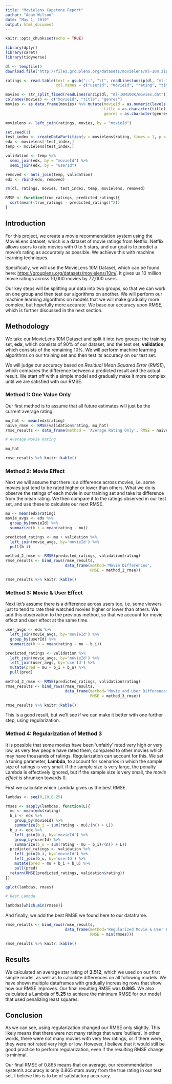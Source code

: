 ```yaml
---
title: "Movielens Capstone Report"
author: "Adam Wilson"
date: "May 1, 2019"
output: html_document
---
```


```r
knitr::opts_chunk$set(echo = TRUE)

library(dplyr)
library(caret)
library(tidyverse)

dl <- tempfile()
download.file("http://files.grouplens.org/datasets/movielens/ml-10m.zip", dl)

ratings <- read.table(text = gsub("::", "\t", readLines(unzip(dl, "ml-10M100K/ratings.dat"))),
                      col.names = c("userId", "movieId", "rating", "timestamp"))

movies <- str_split_fixed(readLines(unzip(dl, "ml-10M100K/movies.dat")), "\\::", 3)
colnames(movies) <- c("movieId", "title", "genres")
movies <- as.data.frame(movies) %>% mutate(movieId = as.numeric(levels(movieId))[movieId],
                                           title = as.character(title),
                                           genres = as.character(genres))

movielens <- left_join(ratings, movies, by = "movieId")

set.seed(1)
test_index <- createDataPartition(y = movielens$rating, times = 1, p = 0.1, list = FALSE)
edx <- movielens[-test_index,]
temp <- movielens[test_index,]

validation <- temp %>% 
  semi_join(edx, by = "movieId") %>%
  semi_join(edx, by = "userId")

removed <- anti_join(temp, validation)
edx <- rbind(edx, removed)

rm(dl, ratings, movies, test_index, temp, movielens, removed)

RMSE <- function(true_ratings, predicted_ratings){
  sqrt(mean((true_ratings - predicted_ratings)^2))
}
```

## Introduction

For this project, we create a movie recommendation system using the MovieLens dataset, which is a dataset of movie ratings from Netflix. Netflix allows users to rate movies with 0 to 5 stars, and our goal is to predict a movie's rating as accurately as possible. We achieve this with machine learning techniques.

Specifically, we will use the MovieLens 10M Dataset, which can be found here: <https://grouplens.org/datasets/movielens/10m/>. It gives us 10 million movie ratings across 10,000 movies by 72,000 users.

Our key steps will be splitting our data into two groups, so that we can work on one group and then test our algorithms on another. We will perform our machine learning algorithms on models that we will make gradually more complex, but hopefully more accurate. We base our accuracy upon RMSE, which is further discussed in the next section.

## Methodology

We take our MovieLens 10M Dataset and split it into two groups: the training set, **edx**, which consists of 90% of our dataset, and the test set, **validation**, which consists of the remaining 10%. We will perform machine learning algorithms on our training set and then test its accuracy on our test set.

We will judge our accuracy based on *Residual Mean Squared Error* (*RMSE*), which compares the difference between a predicted result and the actual result. We start off with a simple model and gradually make it more complex until we are satisfied with our RMSE.

### Method 1: One Value Only

Our first method is to assume that all future estimates will just be the current average rating.

```r
mu_hat <- mean(edx$rating)
naive_rmse <- RMSE(validation$rating, mu_hat)
rmse_results <- data_frame(method = 'Average Rating Only', RMSE = naive_rmse)
```

```r
# Average Movie Rating

mu_hat
```


```r
rmse_results %>% knitr::kable()
```

### Method 2: Movie Effect

Next we will assume that there is a difference across movies, i.e. some movies just tend to be rated higher or lower than others. What we do is observe the ratings of each movie in our training set and take its difference from the mean rating. We then compare it to the ratings observed in our test set, and use these to calculate our next RMSE.

```r
mu <- mean(edx$rating)
movie_avgs <- edx %>%
  group_by(movieId) %>%
  summarize(b_i = mean(rating - mu))

predicted_ratings <- mu + validation %>%
  left_join(movie_avgs, by='movieId') %>%
  pull(b_i)

method_2_rmse <- RMSE(predicted_ratings, validation$rating)
rmse_results <- bind_rows(rmse_results,
                          data_frame(method='Movie Differences',
                                     RMSE = method_2_rmse))

rmse_results %>% knitr::kable()
```

### Method 3: Movie & User Effect

Next let's assume there is a difference across users too, i.e. some viewers just to tend to rate their watched movies higher or lower than others. We add this observation to the previous method, so that we account for movie effect and user effect at the same time.

```r
user_avgs <- edx %>%
  left_join(movie_avgs, by='movieId') %>%
  group_by(userId) %>%
  summarize(b_u = mean(rating - mu - b_i))

predicted_ratings <- validation %>%
  left_join(movie_avgs, by='movieId') %>%
  left_join(user_avgs, by='userId') %>%
  mutate(pred = mu + b_i + b_u) %>%
  pull(pred)

method_3_rmse <- RMSE(predicted_ratings, validation$rating)
rmse_results <- bind_rows(rmse_results,
                          data_frame(method='Movie and User Differences',
                                     RMSE = method_3_rmse))

rmse_results %>% knitr::kable()
```

This is a good result, but we'll see if we can make it better with one further step, using regularization.

### Method 4: Regularization of Method 3

It is possible that some movies have been 'unfairly' rated very high or very low, as very few people have rated them, compared to other movies which may have thousands of ratings. Regularization can account for this. We set a tuning parameter, **Lambda**, to account for scenarios in which the sample size of ratings is very small. If the sample size is very large, the penalty Lambda is effectively ignored, but if the sample size is very small, the *movie effect* is shrunken towards 0.

First we calculate which Lambda gives us the best RMSE.

```r
lambdas <- seq(0,10,0.25)

rmses <- sapply(lambdas, function(L){
  mu <- mean(edx$rating)
  b_i <- edx %>%
    group_by(movieId) %>%
    summarize(b_i = sum(rating - mu)/(n() + L))
  b_u <- edx %>%
    left_join(b_i, by='movieId') %>%
    group_by(userId) %>%
    summarize(b_u = sum(rating - mu - b_i)/(n() + L))
  predicted_ratings <- validation %>%
    left_join(b_i, by='movieId') %>%
    left_join(b_u, by='userId') %>%
    mutate(pred = mu + b_i + b_u) %>%
    pull(pred)
  return(RMSE(predicted_ratings, validation$rating))
})

qplot(lambdas, rmses)
```

```r
# Best Lambda

lambdas[which.min(rmses)]
```

And finally, we add the best RMSE we found here to our dataframe.

```r
rmse_results <- bind_rows(rmse_results,
                          data_frame(method='Regularized Movie & User Effect',
                                     RMSE = min(rmses)))

rmse_results %>% knitr::kable()
```

## Results

We calculated an average star rating of **3.512**, which we used on our first simple model, as well as to calculate differences on all following models. We have shown multiple dataframes with gradually increasing rows that show how our RMSE improves. Our final resulting RMSE was **0.865**. We also calculated a Lambda of **5.25** to achieve the minimum RMSE for our model that used penalizing least squares.

## Conclusion

As we can see, using regularization changed our RMSE only slightly. This likely means that there were not many ratings that were 'outliers'. In other words, there were not many movies with very few ratings, or if there were, they were not rated very high or low. However, I believe that it would still be good practice to perform regularization, even if the resulting RMSE change is minimal.

Our final RMSE of 0.865 means that on average, our recommendation system's accuracy is only 0.865 stars away from the true rating in our test set. I believe this is to be of satisfactory accuracy.